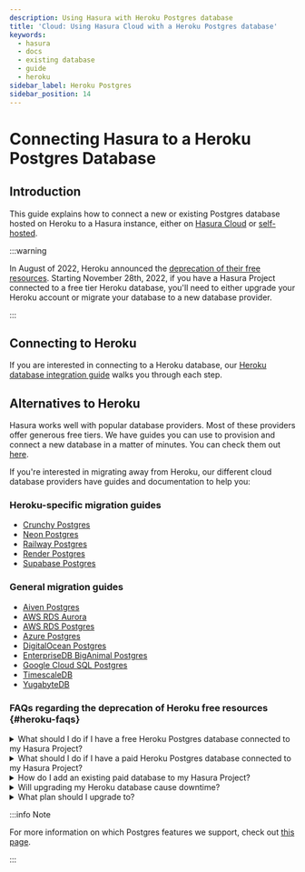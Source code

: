 ```yaml
---
description: Using Hasura with Heroku Postgres database
title: 'Cloud: Using Hasura Cloud with a Heroku Postgres database'
keywords:
  - hasura
  - docs
  - existing database
  - guide
  - heroku
sidebar_label: Heroku Postgres
sidebar_position: 14
---
```



# Connecting Hasura to a Heroku Postgres Database

## Introduction

This guide explains how to connect a new or existing Postgres database hosted on Heroku to a Hasura instance, either on
[Hasura Cloud](https://cloud.hasura.io?skip_onboarding=true) or [self-hosted](/deployment/deployment-guides/index.mdx).

:::warning

In August of 2022, Heroku announced the
[deprecation of their free resources](https://devcenter.heroku.com/changelog-items/2461). Starting November 28th, 2022,
if you have a Hasura Project connected to a free tier Heroku database, you'll need to either upgrade your Heroku account
or migrate your database to a new database provider.

:::

## Connecting to Heroku

If you are interested in connecting to a Heroku database, our
[Heroku database integration guide](/hasura-cloud/heroku-url-sync.mdx) walks you through each step.

## Alternatives to Heroku

Hasura works well with popular database providers. Most of these providers offer generous free tiers. We have guides you
can use to provision and connect a new database in a matter of minutes. You can check them out
[here](/databases/overview.mdx).

If you're interested in migrating away from Heroku, our different cloud database providers have guides and documentation
to help you:

### Heroku-specific migration guides

- [Crunchy Postgres](https://www.crunchydata.com/migrate-from-heroku)
- [Neon Postgres](https://neon.tech/docs/how-to-guides/hasura-heroku-migration/)
- [Railway Postgres](https://railway.app/heroku)
- [Render Postgres](https://render.com/docs/migrate-from-heroku)
- [Supabase Postgres](https://supabase.com/docs/guides/migrations/heroku)

### General migration guides

- [Aiven Postgres](https://docs.aiven.io/docs/products/postgresql/howto/migrate-pg-dump-restore.html)
- [AWS RDS Aurora](https://docs.aws.amazon.com/AmazonRDS/latest/AuroraUserGuide/AuroraPostgreSQL.Migrating.html)
- [AWS RDS Postgres](https://aws.amazon.com/getting-started/hands-on/move-to-managed/migrate-postgresql-to-amazon-rds/)
- [Azure Postgres](https://learn.microsoft.com/en-us/azure/dms/tutorial-postgresql-azure-postgresql-online-portal)
- [DigitalOcean Postgres](https://docs.digitalocean.com/products/databases/postgresql/how-to/migrate/)
- [EnterpriseDB BigAnimal Postgres](https://www.enterprisedb.com/docs/biganimal/latest/migration/cold_migration/)
- [Google Cloud SQL Postgres](https://cloud.google.com/database-migration/docs/postgres)
- [TimescaleDB](https://docs.timescale.com/timescaledb/latest/how-to-guides/migrate-data/)
- [YugabyteDB](https://docs.yugabyte.com/preview/migrate/migrate-steps/)

### FAQs regarding the deprecation of Heroku free resources {#heroku-faqs}

<details>
  <summary>What should I do if I have a free Heroku Postgres database connected to my Hasura Project?</summary>
  Following Heroku’s announcement of deprecation of free resources, you will have to either <a
    href={'https://help.heroku.com/81MBEG7L/how-do-i-upgrade-from-heroku-s-free-tier-and-begin-using-paid-resources'}
  >
    upgrade your Heroku database plan
  </a> or move to a different database provider. Heroku also appears to not be responding to questions from free-tier users.
  <br />
  <br />
  If you have URL sync enabled via our <a href={'/latest/hasura-cloud/heroku-url-sync/'}>Heroku integration</a>
  , you can follow{' '}
  <a href={'https://devcenter.heroku.com/articles/upgrading-heroku-postgres-databases#upgrading-with-pg-copy'}>
    these steps
  </a>{' '}
  - <i>after</i> verifying your Heroku account with a credit card - to migrate your hobby-tier database to a paid tier.
</details>

<details>
  <summary>What should I do if I have a paid Heroku Postgres database connected to my Hasura Project?</summary>
  No other action is required from your end. Your Heroku database will continue to function as before with your Hasura Project.
</details>

<details>
  <summary>How do I add an existing paid database to my Hasura Project?</summary>
  Please follow the <a href={'/latest/hasura-cloud/heroku-url-sync/'}>integration guide here</a>.
</details>

<details>
  <summary>Will upgrading my Heroku database cause downtime?</summary>
  These <a href={'https://devcenter.heroku.com/articles/updating-heroku-postgres-databases'}>docs on the Heroku site</a>
  &nbsp;list the ways a user can upgrade their free Heroku database. As per Heroku’s documentation, it does seem to
  involve some application downtime for successful upgrade and migration.
</details>

<details>
  <summary>What plan should I upgrade to?</summary>
  Heroku Postgres plans and their specifications can be found&nbsp;
  <a href={'https://devcenter.heroku.com/articles/heroku-postgres-plans'}>here</a>. Please choose a plan that would work
  best for your application.
</details>

:::info Note

For more information on which Postgres features we support, check out [this page](/databases/feature-support.mdx).

:::
